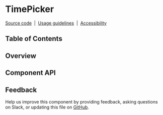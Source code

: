 
<Meta of={TimePickerStories} />

# TimePicker

[Source code](https://github.com/carbon-design-system/carbon/tree/main/packages/react/src/components/TimePicker)
&nbsp;|&nbsp;
[Usage guidelines](https://www.carbondesignsystem.com/components/date-picker/usage#time-picker)
&nbsp;|&nbsp;
[Accessibility](https://www.carbondesignsystem.com/components/date-picker/accessibility)

## Table of Contents

## Overview

## Component API

<ArgTypes />

## Feedback

Help us improve this component by providing feedback, asking questions on Slack,
or updating this file on
[GitHub](https://github.com/carbon-design-system/carbon/edit/main/packages/react/src/components/TimePicker/TimePicker.mdx).
